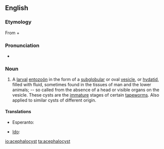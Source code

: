 ==English==

===Etymology===
From {{etyl|grc|en}} {{term|ἀκέφαλος||headless|tr=akephalos|lang=grc|sc=polytonic}} + {{term|κύστις||bladder|tr=kustis|lang=grc|sc=polytonic}}

===Pronunciation===
* {{a|US}} {{IPA|/ɑˈsɛfəloʊsɪst|əˈsɛfəloʊsɪst/}}

===Noun===
{{en-noun}}

# {{context|zoology}} A [[larval]] [[entozoön]] in the form of a [[subglobular]] or oval [[vesicle]], or [[hydatid]], filled with fluid, sometimes found in the tissues of man and the lower animals; -- so called from the absence of a head or visible organs on the vesicle.  These cysts are the [[immature]] stages of certain [[tapeworm]]s.  Also applied to similar cysts of different origin.

====Translations====
{{trans-top|larval entozoön }}
* Esperanto: {{t-|eo|acefalocisto}}
{{trans-mid}}
* [[Ido]]: {{t+|io|acefalokisto}}
{{trans-bottom}}

[[io:acephalocyst]]
[[ta:acephalocyst]]